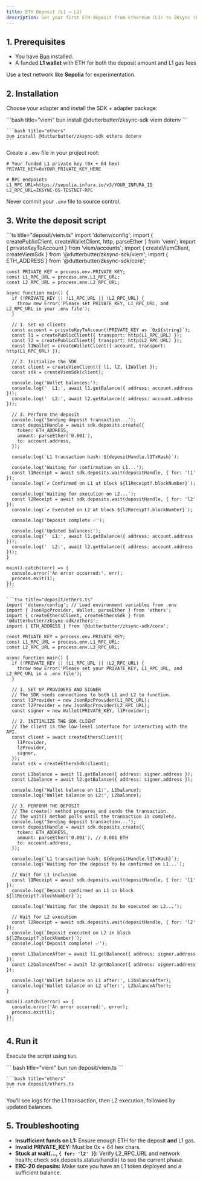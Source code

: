 ```yaml
---
title: ETH Deposit (L1 → L2)
description: Get your first ETH deposit from Ethereum (L1) to ZKsync (L2).
---
```


## 1. Prerequisites

- You have [Bun](https://bun.sh/) installed.
- A funded **L1 wallet** with ETH for both the deposit amount and L1 gas fees

<Info>Use a test network like **Sepolia** for experimentation.</Info>

## 2. Installation

Choose your adapter and install the SDK + adapter package:

<CodeGroup>
    ```bash title="viem"
    bun install @dutterbutter/zksync-sdk viem dotenv
    ```

    ```bash title="ethers"
    bun install @dutterbutter/zksync-sdk ethers dotenv
    ```

</CodeGroup>

Create a `.env` file in your project root:

```env
# Your funded L1 private key (0x + 64 hex)
PRIVATE_KEY=0xYOUR_PRIVATE_KEY_HERE

# RPC endpoints
L1_RPC_URL=https://sepolia.infura.io/v3/YOUR_INFURA_ID
L2_RPC_URL=ZKSYNC-OS-TESTNET-RPC
```

<Warning>Never commit your `.env` file to source control.</Warning>

## 3. Write the deposit script

<CodeGroup>
    ```ts title="deposit/viem.ts"
    import 'dotenv/config';
    import { createPublicClient, createWalletClient, http, parseEther } from 'viem';
    import { privateKeyToAccount } from 'viem/accounts';
    import { createViemClient, createViemSdk } from '@dutterbutter/zksync-sdk/viem';
    import { ETH_ADDRESS } from '@dutterbutter/zksync-sdk/core';

    const PRIVATE_KEY = process.env.PRIVATE_KEY;
    const L1_RPC_URL = process.env.L1_RPC_URL;
    const L2_RPC_URL = process.env.L2_RPC_URL;

    async function main() {
      if (!PRIVATE_KEY || !L1_RPC_URL || !L2_RPC_URL) {
        throw new Error('Please set PRIVATE_KEY, L1_RPC_URL, and L2_RPC_URL in your .env file');
      }

      // 1. Set up clients
      const account = privateKeyToAccount(PRIVATE_KEY as `0x${string}`);
      const l1 = createPublicClient({ transport: http(L1_RPC_URL) });
      const l2 = createPublicClient({ transport: http(L2_RPC_URL) });
      const l1Wallet = createWalletClient({ account, transport: http(L1_RPC_URL) });

      // 2. Initialize the SDK
      const client = createViemClient({ l1, l2, l1Wallet });
      const sdk = createViemSdk(client);

      console.log('Wallet balances:');
      console.log('  L1:', await l1.getBalance({ address: account.address }));
      console.log('  L2:', await l2.getBalance({ address: account.address }));

      // 3. Perform the deposit
      console.log('Sending deposit transaction...');
      const depositHandle = await sdk.deposits.create({
        token: ETH_ADDRESS,
        amount: parseEther('0.001'),
        to: account.address,
      });

      console.log(`L1 transaction hash: ${depositHandle.l1TxHash}`);

      console.log('Waiting for confirmation on L1...');
      const l1Receipt = await sdk.deposits.wait(depositHandle, { for: 'l1' });
      console.log(`✔️ Confirmed on L1 at block ${l1Receipt?.blockNumber}`);

      console.log('Waiting for execution on L2...');
      const l2Receipt = await sdk.deposits.wait(depositHandle, { for: 'l2' });
      console.log(`✔️ Executed on L2 at block ${l2Receipt?.blockNumber}`);

      console.log('Deposit complete ✅');

      console.log('Updated balances:');
      console.log('  L1:', await l1.getBalance({ address: account.address }));
      console.log('  L2:', await l2.getBalance({ address: account.address }));
    }

    main().catch((err) => {
      console.error('An error occurred:', err);
      process.exit(1);
    });
    ```

    ```tsx title="deposit/ethers.ts"
    import 'dotenv/config'; // Load environment variables from .env
    import { JsonRpcProvider, Wallet, parseEther } from 'ethers';
    import { createEthersClient, createEthersSdk } from '@dutterbutter/zksync-sdk/ethers';
    import { ETH_ADDRESS } from '@dutterbutter/zksync-sdk/core';

    const PRIVATE_KEY = process.env.PRIVATE_KEY;
    const L1_RPC_URL = process.env.L1_RPC_URL;
    const L2_RPC_URL = process.env.L2_RPC_URL;

    async function main() {
      if (!PRIVATE_KEY || !L1_RPC_URL || !L2_RPC_URL) {
        throw new Error('Please set your PRIVATE_KEY, L1_RPC_URL, and L2_RPC_URL in a .env file');
      }

      // 1. SET UP PROVIDERS AND SIGNER
      // The SDK needs connections to both L1 and L2 to function.
      const l1Provider = new JsonRpcProvider(L1_RPC_URL);
      const l2Provider = new JsonRpcProvider(L2_RPC_URL);
      const signer = new Wallet(PRIVATE_KEY, l1Provider);

      // 2. INITIALIZE THE SDK CLIENT
      // The client is the low-level interface for interacting with the API.
      const client = await createEthersClient({
        l1Provider,
        l2Provider,
        signer,
      });
      const sdk = createEthersSdk(client);

      const L1balance = await l1.getBalance({ address: signer.address });
      const L2balance = await l2.getBalance({ address: signer.address });

      console.log('Wallet balance on L1:', L1balance);
      console.log('Wallet balance on L2:', L2balance);

      // 3. PERFORM THE DEPOSIT
      // The create() method prepares and sends the transaction.
      // The wait() method polls until the transaction is complete.
      console.log('Sending deposit transaction...');
      const depositHandle = await sdk.deposits.create({
        token: ETH_ADDRESS,
        amount: parseEther('0.001'), // 0.001 ETH
        to: account.address,
      });

      console.log(`L1 transaction hash: ${depositHandle.l1TxHash}`);
      console.log('Waiting for the deposit to be confirmed on L1...');

      // Wait for L1 inclusion
      const l1Receipt = await sdk.deposits.wait(depositHandle, { for: 'l1' });
      console.log(`Deposit confirmed on L1 in block ${l1Receipt?.blockNumber}`);

      console.log('Waiting for the deposit to be executed on L2...');

      // Wait for L2 execution
      const l2Receipt = await sdk.deposits.wait(depositHandle, { for: 'l2' });
      console.log(`Deposit executed on L2 in block ${l2Receipt?.blockNumber}`);
      console.log('Deposit complete! ✅');

      const L1balanceAfter = await l1.getBalance({ address: signer.address });
      const L2balanceAfter = await l2.getBalance({ address: signer.address });

      console.log('Wallet balance on L1 after:', L1balanceAfter);
      console.log('Wallet balance on L2 after:', L2balanceAfter);
    }

    main().catch((error) => {
      console.error('An error occurred:', error);
      process.exit(1);
    });
    ```

</CodeGroup>

## 4. Run it

Execute the script using `bun`.

<CodeGroup>
    ``` bash title="viem"
    bun run deposit/viem.ts
    ```

    ```bash title="ethers"
    bun run deposit/ethers.ts
    ```

</CodeGroup>

You’ll see logs for the L1 transaction, then L2 execution, followed by updated balances.

## 5. Troubleshooting

- **Insufficient funds on L1:** Ensure enough ETH for the deposit **and** L1 gas.
- **Invalid PRIVATE_KEY:** Must be 0x + 64 hex chars.
- **Stuck at wait(..., `{ for: 'l2' }`):** Verify L2_RPC_URL and network health; check sdk.deposits.status(handle) to see the current phase.
- **ERC-20 deposits:** Make sure you have an L1 token deployed and a sufficient balance.
